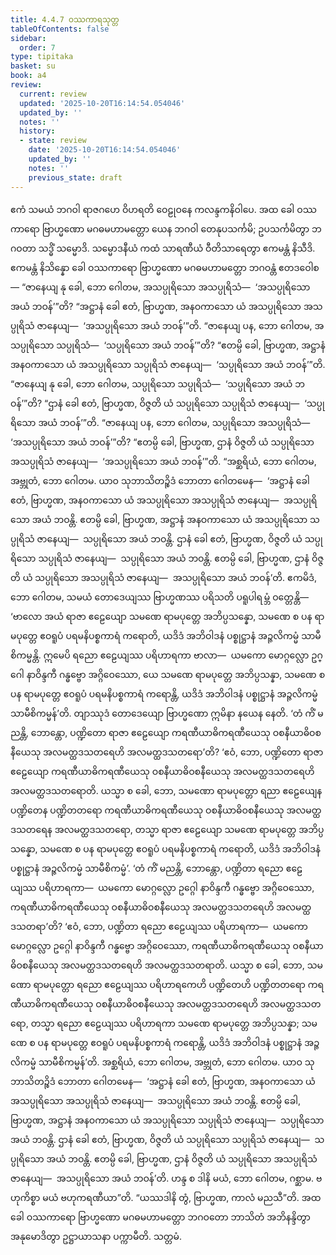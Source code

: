 ```yaml
---
title: 4.4.7 ဝဿကာရသုတ္တ
tableOfContents: false
sidebar:
  order: 7
type: tipitaka
basket: su
book: a4
review:
  current: review
  updated: '2025-10-20T16:14:54.054046'
  updated_by: ''
  notes: ''
  history:
  - state: review
    date: '2025-10-20T16:14:54.054046'
    updated_by: ''
    notes: ''
    previous_state: draft
---
```



<DynamicBreadcrumb />


<ReviewStatus review={frontmatter.review} showDetails={true} />

<HypothesisAnnotation frontmatter={frontmatter} />

<Division number="187" book="a4" e="ch" v="15" p="499">

<Paragraph number="1146" book="a4">
ဧကံ သမယံ ဘဂဝါ ရာဇဂဟေ ဝိဟရတိ ဝေဠုဝနေ ကလန္ဒကနိဝါပေ. အထ ခေါ ဝဿကာရော ဗြာဟ္မဏော မဂဓမဟာမတ္တော ယေန ဘဂဝါ တေနုပသင်္ကမိ; ဥပသင်္ကမိတွာ ဘဂဝတာ သဒ္ဓိံ သမ္မောဒိ. သမ္မောဒနီယံ ကထံ သာရဏီယံ ဝီတိသာရေတွာ ဧကမန္တံ နိသီဒိ. ဧကမန္တံ နိသိန္နော ခေါ ဝဿကာရော ဗြာဟ္မဏော မဂဓမဟာမတ္တော ဘဂဝန္တံ ဧတဒဝေါစ—
</Paragraph>

<Paragraph number="1147" book="a4">
“ဇာနေယျ နု ခေါ, ဘော ဂေါတမ, အသပ္ပုရိသော အသပ္ပုရိသံ—  ‘အသပ္ပုရိသော အယံ ဘဝန်’”တိ? “အဋ္ဌာနံ ခေါ ဧတံ, ဗြာဟ္မဏ, အနဝကာသော ယံ အသပ္ပုရိသော အသပ္ပုရိသံ ဇာနေယျ—  ‘အသပ္ပုရိသော အယံ ဘဝန်’”တိ. “ဇာနေယျ ပန, ဘော ဂေါတမ, အသပ္ပုရိသော သပ္ပုရိသံ—  ‘သပ္ပုရိသော အယံ ဘဝန်’”တိ? “ဧတမ္ပိ ခေါ, ဗြာဟ္မဏ, အဋ္ဌာနံ အနဝကာသော ယံ အသပ္ပုရိသော သပ္ပုရိသံ ဇာနေယျ—  ‘သပ္ပုရိသော အယံ ဘဝန်’”တိ. “ဇာနေယျ နု ခေါ, ဘော ဂေါတမ, သပ္ပုရိသော သပ္ပုရိသံ—  ‘သပ္ပုရိသော အယံ ဘဝန်’”တိ? “ဌာနံ ခေါ ဧတံ, ဗြာဟ္မဏ, ဝိဇ္ဇတိ ယံ သပ္ပုရိသော သပ္ပုရိသံ ဇာနေယျ—  ‘သပ္ပုရိသော အယံ ဘဝန်’”တိ. “ဇာနေယျ ပန, ဘော ဂေါတမ, သပ္ပုရိသော အသပ္ပုရိသံ—  ‘အသပ္ပုရိသော အယံ ဘဝန်’”တိ? “ဧတမ္ပိ ခေါ, ဗြာဟ္မဏ, ဌာနံ ဝိဇ္ဇတိ ယံ သပ္ပုရိသော အသပ္ပုရိသံ ဇာနေယျ—  ‘အသပ္ပုရိသော အယံ ဘဝန်’”တိ.
</Paragraph>

<Paragraph number="1148" book="a4">
“အစ္ဆရိယံ, ဘော ဂေါတမ, အဗ္ဘုတံ, ဘော ဂေါတမ. ယာဝ သုဘာသိတဉ္စိဒံ ဘောတာ ဂေါတမေန—  ‘အဋ္ဌာနံ ခေါ ဧတံ, ဗြာဟ္မဏ, အနဝကာသော ယံ အသပ္ပုရိသော အသပ္ပုရိသံ ဇာနေယျ—  အသပ္ပုရိသော အယံ ဘဝန္တိ. ဧတမ္ပိ ခေါ, ဗြာဟ္မဏ, အဋ္ဌာနံ အနဝကာသော ယံ အသပ္ပုရိသော သပ္ပုရိသံ ဇာနေယျ—  သပ္ပုရိသော အယံ ဘဝန္တိ. ဌာနံ ခေါ ဧတံ, ဗြာဟ္မဏ, ဝိဇ္ဇတိ ယံ သပ္ပုရိသော သပ္ပုရိသံ ဇာနေယျ—  သပ္ပုရိသော အယံ ဘဝန္တိ. ဧတမ္ပိ ခေါ, ဗြာဟ္မဏ, ဌာနံ ဝိဇ္ဇတိ ယံ သပ္ပုရိသော အသပ္ပုရိသံ ဇာနေယျ—  အသပ္ပုရိသော အယံ ဘဝန်’တိ.
</Paragraph>

<Paragraph number="1149" book="a4">
ဧကမိဒံ, ဘော ဂေါတမ, သမယံ တောဒေယျဿ ဗြာဟ္မဏဿ ပရိသတိ ပရူပါရမ္ဘံ ဝတ္တေန္တိ—  ‘ဗာလော အယံ ရာဇာ ဧဠေယျော သမဏေ ရာမပုတ္တေ အဘိပ္ပသန္နော, သမဏေ စ ပန ရာမပုတ္တေ ဧဝရူပံ ပရမနိပစ္စကာရံ ကရောတိ, ယဒိဒံ အဘိဝါဒနံ ပစ္စုဋ္ဌာနံ အဉ္ဇလိကမ္မံ သာမီစိကမ္မန္တိ. ဣမေပိ ရညော ဧဠေယျဿ ပရိဟာရကာ ဗာလာ—  ယမကော မောဂ္ဂလ္လော ဥဂ္ဂေါ နာဝိန္ဒကီ ဂန္ဓဗ္ဗော အဂ္ဂိဝေဿော, ယေ သမဏေ ရာမပုတ္တေ အဘိပ္ပသန္နာ, သမဏေ စ ပန ရာမပုတ္တေ ဧဝရူပံ ပရမနိပစ္စကာရံ ကရောန္တိ, ယဒိဒံ အဘိဝါဒနံ ပစ္စုဋ္ဌာနံ အဉ္ဇလိကမ္မံ သာမီစိကမ္မန်’တိ. တျာဿုဒံ တောဒေယျော ဗြာဟ္မဏော ဣမိနာ နယေန နေတိ. ‘တံ ကိံ မညန္တိ, ဘောန္တော, ပဏ္ဍိတော ရာဇာ ဧဠေယျော ကရဏီယာဓိကရဏီယေသု ဝစနီယာဓိဝစနီယေသု အလမတ္ထဒသတရေဟိ အလမတ္ထဒသတရော’တိ? ‘ဧဝံ, ဘော, ပဏ္ဍိတော ရာဇာ ဧဠေယျော ကရဏီယာဓိကရဏီယေသု ဝစနီယာဓိဝစနီယေသု အလမတ္ထဒသတရေဟိ အလမတ္ထဒသတရောတိ.
</Paragraph>

<Paragraph number="1150" book="a4">
ယသ္မာ စ ခေါ, ဘော, သမဏော ရာမပုတ္တော ရညာ ဧဠေယျေန ပဏ္ဍိတေန ပဏ္ဍိတတရော ကရဏီယာဓိကရဏီယေသု ဝစနီယာဓိဝစနီယေသု အလမတ္ထဒသတရေန အလမတ္ထဒသတရော, တသ္မာ ရာဇာ ဧဠေယျော သမဏေ ရာမပုတ္တေ အဘိပ္ပသန္နော, သမဏေ စ ပန ရာမပုတ္တေ ဧဝရူပံ ပရမနိပစ္စကာရံ ကရောတိ, ယဒိဒံ အဘိဝါဒနံ ပစ္စုဋ္ဌာနံ အဉ္ဇလိကမ္မံ သာမီစိကမ္မံ’.
</Paragraph>

<Paragraph number="1151" book="a4">
‘တံ ကိံ မညန္တိ, ဘောန္တော, ပဏ္ဍိတာ ရညော ဧဠေယျဿ ပရိဟာရကာ—  ယမကော မောဂ္ဂလ္လော ဥဂ္ဂေါ နာဝိန္ဒကီ ဂန္ဓဗ္ဗော အဂ္ဂိဝေဿော, ကရဏီယာဓိကရဏီယေသု ဝစနီယာဓိဝစနီယေသု အလမတ္ထဒသတရေဟိ အလမတ္ထဒသတရာ’တိ? ‘ဧဝံ, ဘော, ပဏ္ဍိတာ ရညော ဧဠေယျဿ ပရိဟာရကာ—  ယမကော မောဂ္ဂလ္လော ဥဂ္ဂေါ နာဝိန္ဒကီ ဂန္ဓဗ္ဗော အဂ္ဂိဝေဿော, ကရဏီယာဓိကရဏီယေသု ဝစနီယာဓိဝစနီယေသု အလမတ္ထဒသတရေဟိ အလမတ္ထဒသတရာတိ.
</Paragraph>

<Paragraph number="1152" book="a4">
ယသ္မာ စ ခေါ, ဘော, သမဏော ရာမပုတ္တော ရညော ဧဠေယျဿ ပရိဟာရကေဟိ ပဏ္ဍိတေဟိ ပဏ္ဍိတတရော ကရဏီယာဓိကရဏီယေသု ဝစနီယာဓိဝစနီယေသု အလမတ္ထဒသတရေဟိ အလမတ္ထဒသတရော, တသ္မာ ရညော ဧဠေယျဿ ပရိဟာရကာ သမဏေ ရာမပုတ္တေ အဘိပ္ပသန္နာ; သမဏေ စ ပန ရာမပုတ္တေ ဧဝရူပံ ပရမနိပစ္စကာရံ ကရောန္တိ, ယဒိဒံ အဘိဝါဒနံ ပစ္စုဋ္ဌာနံ အဉ္ဇလိကမ္မံ သာမီစိကမ္မန်’တိ.
</Paragraph>

<Paragraph number="1153" book="a4">
အစ္ဆရိယံ, ဘော ဂေါတမ, အဗ္ဘုတံ, ဘော ဂေါတမ. ယာဝ သုဘာသိတဉ္စိဒံ ဘောတာ ဂေါတမေန—  ‘အဋ္ဌာနံ ခေါ ဧတံ, ဗြာဟ္မဏ, အနဝကာသော ယံ အသပ္ပုရိသော အသပ္ပုရိသံ ဇာနေယျ—  အသပ္ပုရိသော အယံ ဘဝန္တိ. ဧတမ္ပိ ခေါ, ဗြာဟ္မဏ, အဋ္ဌာနံ အနဝကာသော ယံ အသပ္ပုရိသော သပ္ပုရိသံ ဇာနေယျ—  သပ္ပုရိသော အယံ ဘဝန္တိ. ဌာနံ ခေါ ဧတံ, ဗြာဟ္မဏ, ဝိဇ္ဇတိ ယံ သပ္ပုရိသော သပ္ပုရိသံ ဇာနေယျ—  သပ္ပုရိသော အယံ ဘဝန္တိ. ဧတမ္ပိ ခေါ, ဗြာဟ္မဏ, ဌာနံ ဝိဇ္ဇတိ ယံ သပ္ပုရိသော အသပ္ပုရိသံ ဇာနေယျ—  အသပ္ပုရိသော အယံ ဘဝန်’တိ. ဟန္ဒ စ ဒါနိ မယံ, ဘော ဂေါတမ, ဂစ္ဆာမ. ဗဟုကိစ္စာ မယံ ဗဟုကရဏီယာ”တိ. “ယဿဒါနိ တွံ, ဗြာဟ္မဏ, ကာလံ မညသီ”တိ.
</Paragraph>

<Paragraph number="1154" book="a4">
အထ ခေါ ဝဿကာရော ဗြာဟ္မဏော မဂဓမဟာမတ္တော ဘဂဝတော ဘာသိတံ အဘိနန္ဒိတွာ အနုမောဒိတွာ ဥဋ္ဌာယာသနာ ပက္ကာမီတိ.

</Paragraph>
</Division>

<Paragraph number="1155" type="center" book="a4">
သတ္တမံ.
</Paragraph>